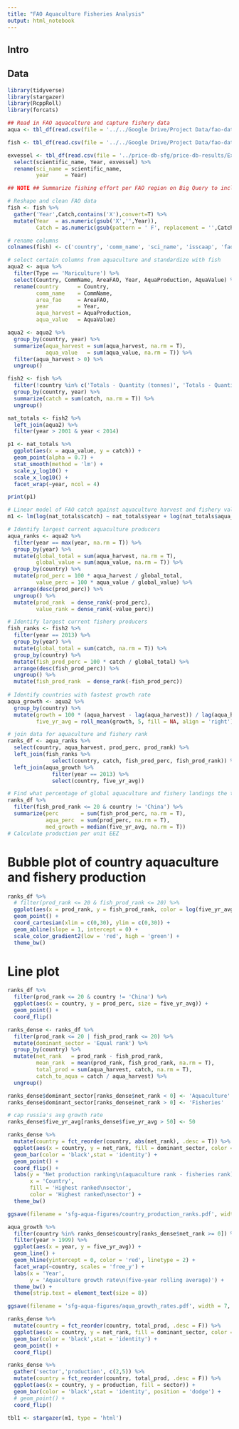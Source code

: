 ```yaml
---
title: "FAO Aquaculture Fisheries Analysis"
output: html_notebook
---
```


## Intro

## Data

```r
library(tidyverse)
library(stargazer)
library(RcppRoll)
library(forcats)

## Read in FAO aquaculture and capture fishery data
aqua <- tbl_df(read.csv(file = '../../Google Drive/Project Data/fao-data/FAO Aquaculture Data Final.csv', stringsAsFactors = F))

fish <- tbl_df(read.csv(file = '../../Google Drive/Project Data/fao-data/fao_capture_50to14.csv', na.strings = c('...','0 0','-'), stringsAsFactors = F))

exvessel <- tbl_df(read.csv(file = '../price-db-sfg/price-db-results/Exvessel Price Database.csv', stringsAsFactors = F)) %>%
  select(scientific_name, Year, exvessel) %>%
  rename(sci_name = scientific_name, 
         year     = Year)

## NOTE ## Summarize fishing effort per FAO region on Big Query to include in trends/regressions

# Reshape and clean FAO data
fish <- fish %>%
  gather('Year',Catch,contains('X'),convert=T) %>%
  mutate(Year  = as.numeric(gsub('X','',Year)),
         Catch = as.numeric(gsub(pattern = ' F', replacement = '',Catch))) 

# rename columns
colnames(fish) <- c('country', 'comm_name', 'sci_name', 'isscaap', 'fao_area', 'fao_code', 'units', 'year', 'catch')

```


```r
# select certain columns from aquaculture and standardize with fish
aqua2 <- aqua %>%
  filter(Type == 'Mariculture') %>%
  select(Country, CommName, AreaFAO, Year, AquaProduction, AquaValue) %>%
  rename(country      = Country,
         comm_name    = CommName, 
         area_fao     = AreaFAO,
         year         = Year,
         aqua_harvest = AquaProduction,
         aqua_value   = AquaValue)

aqua2 <- aqua2 %>%
  group_by(country, year) %>%
  summarize(aqua_harvest = sum(aqua_harvest, na.rm = T),
            aqua_value   = sum(aqua_value, na.rm = T)) %>%
  filter(aqua_harvest > 0) %>%
  ungroup()

fish2 <- fish %>%
  filter(!country %in% c('Totals - Quantity (tonnes)', 'Totals - Quantity (number)')) %>%
  group_by(country, year) %>%
  summarize(catch = sum(catch, na.rm = T)) %>%
  ungroup()

nat_totals <- fish2 %>%
  left_join(aqua2) %>%
  filter(year > 2001 & year < 2014)

p1 <- nat_totals %>%
  ggplot(aes(x = aqua_value, y = catch)) +
  geom_point(alpha = 0.7) +
  stat_smooth(method = 'lm') +
  scale_y_log10() +
  scale_x_log10() +
  facet_wrap(~year, ncol = 4)

print(p1)

# Linear model of FAO catch against aquaculture harvest and fishery value
m1 <- lm(log(nat_totals$catch) ~ nat_totals$year + log(nat_totals$aqua_harvest))

```

```r
# Identify largest current aquaculture producers 
aqua_ranks <- aqua2 %>%
  filter(year == max(year, na.rm = T)) %>%
  group_by(year) %>%
  mutate(global_total = sum(aqua_harvest, na.rm = T),
         global_value = sum(aqua_value, na.rm = T)) %>%
  group_by(country) %>%
  mutate(prod_perc = 100 * aqua_harvest / global_total,
         value_perc = 100 * aqua_value / global_value) %>%
  arrange(desc(prod_perc)) %>%
  ungroup() %>%
  mutate(prod_rank  = dense_rank(-prod_perc),
         value_rank = dense_rank(-value_perc)) 

# Identify largest current fishery producers 
fish_ranks <- fish2 %>%
  filter(year == 2013) %>%
  group_by(year) %>%
  mutate(global_total = sum(catch, na.rm = T)) %>%
  group_by(country) %>%
  mutate(fish_prod_perc = 100 * catch / global_total) %>%
  arrange(desc(fish_prod_perc)) %>%
  ungroup() %>%
  mutate(fish_prod_rank  = dense_rank(-fish_prod_perc))
  
# Identify countries with fastest growth rate
aqua_growth <- aqua2 %>%
  group_by(country) %>%
  mutate(growth = 100 * (aqua_harvest - lag(aqua_harvest)) / lag(aqua_harvest),
         five_yr_avg = roll_mean(growth, 5, fill = NA, align = 'right'))

# join data for aquaculture and fishery rank
ranks_df <- aqua_ranks %>%
  select(country, aqua_harvest, prod_perc, prod_rank) %>%
  left_join(fish_ranks %>%
              select(country, catch, fish_prod_perc, fish_prod_rank)) %>%
  left_join(aqua_growth %>%
              filter(year == 2013) %>%
              select(country, five_yr_avg))

# Find what percentage of global aquaculture and fishery landings the top 20 countries cover
ranks_df %>%
  filter(fish_prod_rank <= 20 & country != 'China') %>%
  summarize(perc       = sum(fish_prod_perc, na.rm = T),
            aqua_perc  = sum(prod_perc, na.rm = T),
            med_growth = median(five_yr_avg, na.rm = T))
# Calculate production per unit EEZ  
```

# Bubble plot of country aquaculture and fishery production
```r
ranks_df %>%
  # filter(prod_rank <= 20 & fish_prod_rank <= 20) %>%
  ggplot(aes(x = prod_rank, y = fish_prod_rank, color = log(five_yr_avg), size = prod_perc)) +
  geom_point() +
  coord_cartesian(xlim = c(0,30), ylim = c(0,30)) +
  geom_abline(slope = 1, intercept = 0) +
  scale_color_gradient2(low = 'red', high = 'green') +
  theme_bw()
```

# Line plot
```r
ranks_df %>%
  filter(prod_rank <= 20 & country != 'China') %>%
  ggplot(aes(x = country, y = prod_perc, size = five_yr_avg)) +
  geom_point() +
  coord_flip()
```


```r
ranks_dense <- ranks_df %>%
  filter(prod_rank <= 20 | fish_prod_rank <= 20) %>%
  mutate(dominant_sector = 'Equal rank') %>%
  group_by(country) %>%
  mutate(net_rank   = prod_rank - fish_prod_rank,
         mean_rank  = mean(prod_rank, fish_prod_rank, na.rm = T),
         total_prod = sum(aqua_harvest, catch, na.rm = T),
         catch_to_aqua = catch / aqua_harvest) %>%
  ungroup()

ranks_dense$dominant_sector[ranks_dense$net_rank < 0] <- 'Aquaculture'
ranks_dense$dominant_sector[ranks_dense$net_rank > 0] <- 'Fisheries'

# cap russia's avg growth rate
ranks_dense$five_yr_avg[ranks_dense$five_yr_avg > 50] <- 50

ranks_dense %>%
  mutate(country = fct_reorder(country, abs(net_rank), .desc = T)) %>%
  ggplot(aes(x = country, y = net_rank, fill = dominant_sector, color = dominant_sector)) +#, fill = five_yr_avg)) +
  geom_bar(color = 'black',stat = 'identity') +
  geom_point() +
  coord_flip() +
  labs(y = 'Net production ranking\n(aquaculture rank - fisheries rank)',
       x = 'Country',
       fill = 'Highest ranked\nsector',
       color = 'Highest ranked\nsector') +
  theme_bw()

ggsave(filename = 'sfg-aqua-figures/country_production_ranks.pdf', width = 6, height = 5)
```

```r
aqua_growth %>%
  filter(country %in% ranks_dense$country[ranks_dense$net_rank >= 0]) %>%
  filter(year > 1999) %>%
  ggplot(aes(x = year, y = five_yr_avg)) +
  geom_line() +
  geom_hline(yintercept = 0, color = 'red', linetype = 2) +
  facet_wrap(~country, scales = 'free_y') +
  labs(x = 'Year',
       y = 'Aquaculture growth rate\n(five-year rolling average)') +
  theme_bw() +
  theme(strip.text = element_text(size = 8))

ggsave(filename = 'sfg-aqua-figures/aqua_growth_rates.pdf', width = 7, height = 5)
```


```r
ranks_dense %>%
  mutate(country = fct_reorder(country, total_prod, .desc = F)) %>%
  ggplot(aes(x = country, y = net_rank, fill = dominant_sector, color = dominant_sector)) +#, fill = five_yr_avg)) +
  geom_bar(color = 'black',stat = 'identity') +
  geom_point() +
  coord_flip()
```

```r
ranks_dense %>%
  gather('sector','production', c(2,5)) %>%
  mutate(country = fct_reorder(country, total_prod, .desc = F)) %>%
  ggplot(aes(x = country, y = production, fill = sector)) +
  geom_bar(color = 'black',stat = 'identity', position = 'dodge') +
  # geom_point() +
  coord_flip()
```


```r
tbl1 <- stargazer(m1, type = 'html')
```
